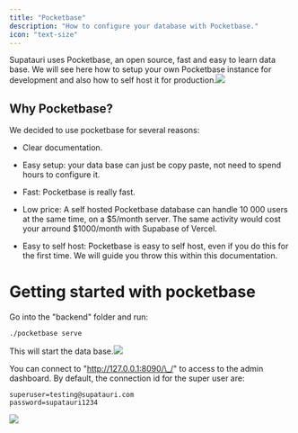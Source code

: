 ```yaml
---
title: "Pocketbase"
description: "How to configure your database with Pocketbase."
icon: "text-size"
---
```


Supatauri uses Pocketbase, an open source, fast and easy to learn data base. We will see here how to setup your own Pocketbase instance for development and also how to self host it for production.![](/CleanShot2025-02-17at15.31.30.png)

## Why Pocketbase?

We decided to use pocketbase for several reasons:

* Clear documentation.&#x20;

* Easy setup: your data base can just be copy paste, not need to spend hours to configure it.

* Fast: Pocketbase is really fast.&#x20;

* Low price: A self hosted Pocketbase database can handle 10 000 users at the same time, on a $5/month server. The same activity would cost your arround $1000/month with Supabase of Vercel.&#x20;

* Easy to self host: Pocketbase is easy to self host, even if you do this for the first time. We will guide you throw this within this documentation.&#x20;

# Getting started with pocketbase

Go into the "backend" folder and run:

```
./pocketbase serve
```

This will start the data base.![](/CleanShot2025-02-17at23.27.03.png)

You can connect to "http://127.0.0.1:8090/\_/" to access to the admin dashboard. By default, the connection id for the super user are:

```
superuser=testing@supatauri.com
password=supatauri1234
```

![](/CleanShot2025-02-17at23.27.46.png)
